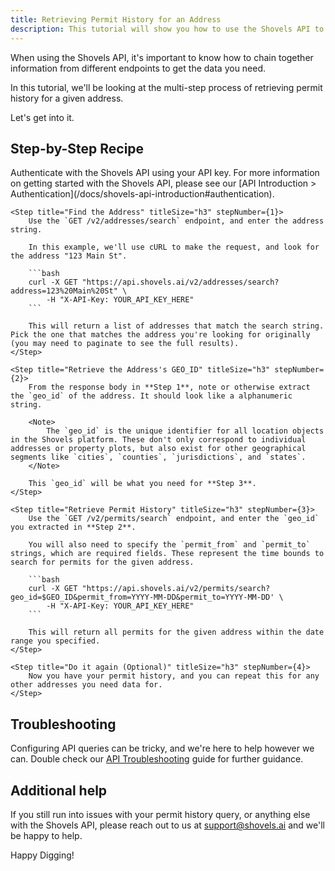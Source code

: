 ```yaml
---
title: Retrieving Permit History for an Address
description: This tutorial will show you how to use the Shovels API to retrieve permit history for an address.
---
```


When using the Shovels API, it's important to know how to chain together information from different endpoints to get the data you need. 

In this tutorial, we'll be looking at the multi-step process of retrieving permit history for a given address. 

Let's get into it. 

## Step-by-Step Recipe
<Steps>
    <Step title="Authenticate" titleSize="h3" stepNumber={0}>
        Authenticate with the Shovels API using your API key. For more information on getting started with the Shovels API, please see our [API Introduction > Authentication](/docs/shovels-api-introduction#authentication).
    </Step>

    <Step title="Find the Address" titleSize="h3" stepNumber={1}>
        Use the `GET /v2/addresses/search` endpoint, and enter the address string. 

        In this example, we'll use cURL to make the request, and look for the address "123 Main St".

        ```bash
        curl -X GET "https://api.shovels.ai/v2/addresses/search?address=123%20Main%20St" \
            -H "X-API-Key: YOUR_API_KEY_HERE"
        ```

        This will return a list of addresses that match the search string. Pick the one that matches the address you're looking for originally (you may need to paginate to see the full results).
    </Step>

    <Step title="Retrieve the Address's GEO_ID" titleSize="h3" stepNumber={2}>
        From the response body in **Step 1**, note or otherwise extract the `geo_id` of the address. It should look like a alphanumeric string. 

        <Note>
            The `geo_id` is the unique identifier for all location objects in the Shovels platform. These don't only correspond to individual addresses or property plots, but also exist for other geographical segments like `cities`, `counties`, `jurisdictions`, and `states`. 
        </Note>

        This `geo_id` will be what you need for **Step 3**.
    </Step>

    <Step title="Retrieve Permit History" titleSize="h3" stepNumber={3}>
        Use the `GET /v2/permits/search` endpoint, and enter the `geo_id` you extracted in **Step 2**.

        You will also need to specify the `permit_from` and `permit_to` strings, which are required fields. These represent the time bounds to search for permits for the given address. 

        ```bash
        curl -X GET "https://api.shovels.ai/v2/permits/search?geo_id=$GEO_ID&permit_from=YYYY-MM-DD&permit_to=YYYY-MM-DD' \
            -H "X-API-Key: YOUR_API_KEY_HERE"
        ```

        This will return all permits for the given address within the date range you specified. 
    </Step>

    <Step title="Do it again (Optional)" titleSize="h3" stepNumber={4}>
        Now you have your permit history, and you can repeat this for any other addresses you need data for. 
    </Step>
</Steps>

## Troubleshooting

Configuring API queries can be tricky, and we're here to help however we can. Double check our [API Troubleshooting](/docs/shovels-api-introduction#troubleshooting) guide for further guidance.

## Additional help

If you still run into issues with your permit history query, or anything else with the Shovels API, please reach out to us at [support@shovels.ai](mailto:support@shovels.ai) and we'll be happy to help.

Happy Digging!